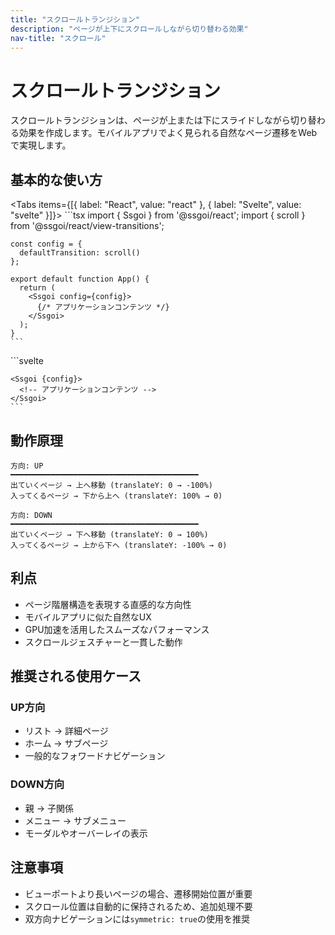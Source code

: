 ```yaml
---
title: "スクロールトランジション"
description: "ページが上下にスクロールしながら切り替わる効果"
nav-title: "スクロール"
---
```


# スクロールトランジション

スクロールトランジションは、ページが上または下にスライドしながら切り替わる効果を作成します。モバイルアプリでよく見られる自然なページ遷移をWebで実現します。

## 基本的な使い方

<Tabs items={[{ label: "React", value: "react" }, { label: "Svelte", value: "svelte" }]}>
  <TabPanel value="react">
    ```tsx
    import { Ssgoi } from '@ssgoi/react';
    import { scroll } from '@ssgoi/react/view-transitions';

    const config = {
      defaultTransition: scroll()
    };

    export default function App() {
      return (
        <Ssgoi config={config}>
          {/* アプリケーションコンテンツ */}
        </Ssgoi>
      );
    }
    ```
  </TabPanel>
  <TabPanel value="svelte">
    ```svelte
    <script>
      import { Ssgoi } from '@ssgoi/svelte';
      import { scroll } from '@ssgoi/svelte/view-transitions';

      const config = {
        defaultTransition: scroll()
      };
    </script>

    <Ssgoi {config}>
      <!-- アプリケーションコンテンツ -->
    </Ssgoi>
    ```
  </TabPanel>
</Tabs>

## オプション

### 方向の設定

<Tabs items={[{ label: "React", value: "react" }, { label: "Svelte", value: "svelte" }]}>
  <TabPanel value="react">
    ```tsx
    scroll({
      direction: 'up',    // 'up' | 'down' (デフォルト: 'up')
      spring: {
        stiffness: 300,   // スプリングの硬さ（デフォルト：300）
        damping: 30       // 減衰係数（デフォルト：30）
      }
    })
    ```
  </TabPanel>
  <TabPanel value="svelte">
    ```javascript
    scroll({
      direction: 'up',    // 'up' | 'down' (デフォルト: 'up')
      spring: {
        stiffness: 300,   // スプリングの硬さ（デフォルト：300）
        damping: 30       // 減衰係数（デフォルト：30）
      }
    })
    ```
  </TabPanel>
</Tabs>

### 方向別の動作

- **`direction: 'up'`** (デフォルト)
  - 入ってくるページ：下から上へスライド
  - 出ていくページ：上へ消える
  
- **`direction: 'down'`**
  - 入ってくるページ：上から下へスライド
  - 出ていくページ：下へ消える

## 使用例

### 上へスクロール（デフォルト）

<Tabs items={[{ label: "React", value: "react" }, { label: "Svelte", value: "svelte" }]}>
  <TabPanel value="react">
    ```tsx
    const config = {
      defaultTransition: scroll()
    };
    ```
  </TabPanel>
  <TabPanel value="svelte">
    ```javascript
    const config = {
      defaultTransition: scroll()
    };
    ```
  </TabPanel>
</Tabs>

### 下へスクロール

<Tabs items={[{ label: "React", value: "react" }, { label: "Svelte", value: "svelte" }]}>
  <TabPanel value="react">
    ```tsx
    const config = {
      defaultTransition: scroll({ direction: 'down' })
    };
    ```
  </TabPanel>
  <TabPanel value="svelte">
    ```javascript
    const config = {
      defaultTransition: scroll({ direction: 'down' })
    };
    ```
  </TabPanel>
</Tabs>

### スムーズなスクロール

<Tabs items={[{ label: "React", value: "react" }, { label: "Svelte", value: "svelte" }]}>
  <TabPanel value="react">
    ```tsx
    const config = {
      defaultTransition: scroll({
        spring: {
          stiffness: 150,
          damping: 25
        }
      })
    };
    ```
  </TabPanel>
  <TabPanel value="svelte">
    ```javascript
    const config = {
      defaultTransition: scroll({
        spring: {
          stiffness: 150,
          damping: 25
        }
      })
    };
    ```
  </TabPanel>
</Tabs>

## ルート別の方向設定

階層構造に基づいて異なる方向を設定：

<Tabs items={[{ label: "React", value: "react" }, { label: "Svelte", value: "svelte" }]}>
  <TabPanel value="react">
    ```tsx
    const config = {
      transitions: [
        {
          from: '/list',
          to: '/detail/*',
          transition: scroll({ direction: 'up' }),
          symmetric: true  // 逆方向は自動的に'down'
        },
        {
          from: '/parent',
          to: '/child',
          transition: scroll({ direction: 'down' })
        }
      ]
    };

    <Ssgoi config={config}>
      {/* アプリケーションコンテンツ */}
    </Ssgoi>
    ```
  </TabPanel>
  <TabPanel value="svelte">
    ```svelte
    <script>
      const config = {
        transitions: [
          {
            from: '/list',
            to: '/detail/*',
            transition: scroll({ direction: 'up' }),
            symmetric: true  // 逆方向は自動的に'down'
          },
          {
            from: '/parent',
            to: '/child',
            transition: scroll({ direction: 'down' })
          }
        ]
      };
    </script>

    <Ssgoi {config}>
      <!-- アプリケーションコンテンツ -->
    </Ssgoi>
    ```
  </TabPanel>
</Tabs>

## 動作原理

```
方向: UP
━━━━━━━━━━━━━━━━━━━━━━━━━━━━━━━━━━━━━━━━━━
出ていくページ → 上へ移動 (translateY: 0 → -100%)
入ってくるページ → 下から上へ (translateY: 100% → 0)

方向: DOWN
━━━━━━━━━━━━━━━━━━━━━━━━━━━━━━━━━━━━━━━━━━
出ていくページ → 下へ移動 (translateY: 0 → 100%)
入ってくるページ → 上から下へ (translateY: -100% → 0)
```

## 利点

- ページ階層構造を表現する直感的な方向性
- モバイルアプリに似た自然なUX
- GPU加速を活用したスムーズなパフォーマンス
- スクロールジェスチャーと一貫した動作

## 推奨される使用ケース

### UP方向
- リスト → 詳細ページ
- ホーム → サブページ
- 一般的なフォワードナビゲーション

### DOWN方向
- 親 → 子関係
- メニュー → サブメニュー
- モーダルやオーバーレイの表示

## 注意事項

- ビューポートより長いページの場合、遷移開始位置が重要
- スクロール位置は自動的に保持されるため、追加処理不要
- 双方向ナビゲーションには`symmetric: true`の使用を推奨